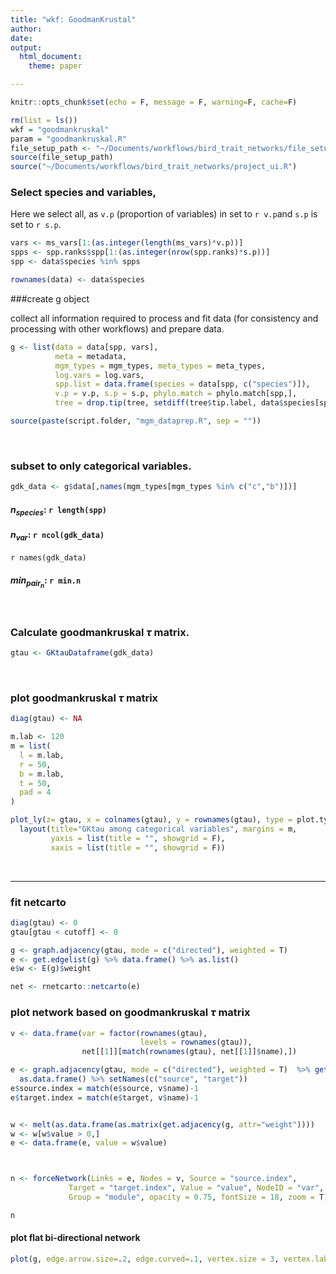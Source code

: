 ```yaml
---
title: "wkf: GoodmanKrustal"
author: 
date: 
output: 
  html_document:
    theme: paper

---
```


```r
knitr::opts_chunk$set(echo = F, message = F, warning=F, cache=F)
```
```r
rm(list = ls())
wkf = "goodmankruskal"
param = "goodmankruskal.R"
file_setup_path <- "~/Documents/workflows/bird_trait_networks/file_setup.R"
source(file_setup_path)
source("~/Documents/workflows/bird_trait_networks/project_ui.R")

```

### Select species and variables, 

Here we select all, as `v.p` (proportion of variables) in set to `r v.p`and `s.p` is set to `r s.p`.

```r
vars <- ms_vars[1:(as.integer(length(ms_vars)*v.p))]
spps <- spp.ranks$spp[1:(as.integer(nrow(spp.ranks)*s.p))]
spp <- data$species %in% spps

rownames(data) <- data$species

```


###create g object 

collect all information required to process and fit data (for consistency and processing with other workflows) and prepare data.

```r

g <- list(data = data[spp, vars], 
          meta = metadata, 
          mgm_types = mgm_types, meta_types = meta_types, 
          log.vars = log.vars, 
          spp.list = data.frame(species = data[spp, c("species")]),
          v.p = v.p, s.p = s.p, phylo.match = phylo.match[spp,],
          tree = drop.tip(tree, setdiff(tree$tip.label, data$species[spp])))

source(paste(script.folder, "mgm_dataprep.R", sep = ""))

```

<br>

### subset to only categorical variables. 

```r

gdk_data <- g$data[,names(mgm_types[mgm_types %in% c("c","b")])]
```
#### $n_{species}$: `r length(spp)`

#### $n_{var}$: `r ncol(gdk_data)`

`r names(gdk_data)`

#### ${min}_{{pair}_n}$: `r min.n`

<br>

### Calculate goodmankruskal $τ$ matrix.

```r
gtau <- GKtauDataframe(gdk_data)
```



<br>

### **plot goodmankruskal $τ$ matrix**

```r
diag(gtau) <- NA

m.lab <- 120
m = list(
  l = m.lab,
  r = 50,
  b = m.lab,
  t = 50,
  pad = 4
)

plot_ly(z= gtau, x = colnames(gtau), y = rownames(gtau), type = plot.type) %>%
  layout(title="GKtau among categorical variables", margins = m, 
         yaxis = list(title = "", showgrid = F), 
         xaxis = list(title = "", showgrid = F))


```

<br>

***

### fit netcarto

```r
diag(gtau) <- 0
gtau[gtau < cutoff] <- 0

g <- graph.adjacency(gtau, mode = c("directed"), weighted = T)
e <- get.edgelist(g) %>% data.frame() %>% as.list()
e$w <- E(g)$weight

net <- rnetcarto::netcarto(e)

```

### plot network based on goodmankruskal $τ$ matrix

```r
v <- data.frame(var = factor(rownames(gtau), 
                             levels = rownames(gtau)),
                net[[1]][match(rownames(gtau), net[[1]]$name),])

e <- graph.adjacency(gtau, mode = c("directed"), weighted = T)  %>% get.edgelist(names = T) %>% 
  as.data.frame() %>% setNames(c("source", "target"))
e$source.index = match(e$source, v$name)-1
e$target.index = match(e$target, v$name)-1


w <- melt(as.data.frame(as.matrix(get.adjacency(g, attr="weight"))))
w <- w[w$value > 0,]
e <- data.frame(e, value = w$value)



n <- forceNetwork(Links = e, Nodes = v, Source = "source.index",
             Target = "target.index", Value = "value", NodeID = "var",
             Group = "module", opacity = 0.75, fontSize = 18, zoom = T)

n
```


#### plot flat bi-directional network

```r
plot(g, edge.arrow.size=.2, edge.curved=.1, vertex.size = 3, vertex.label=NA)
```

